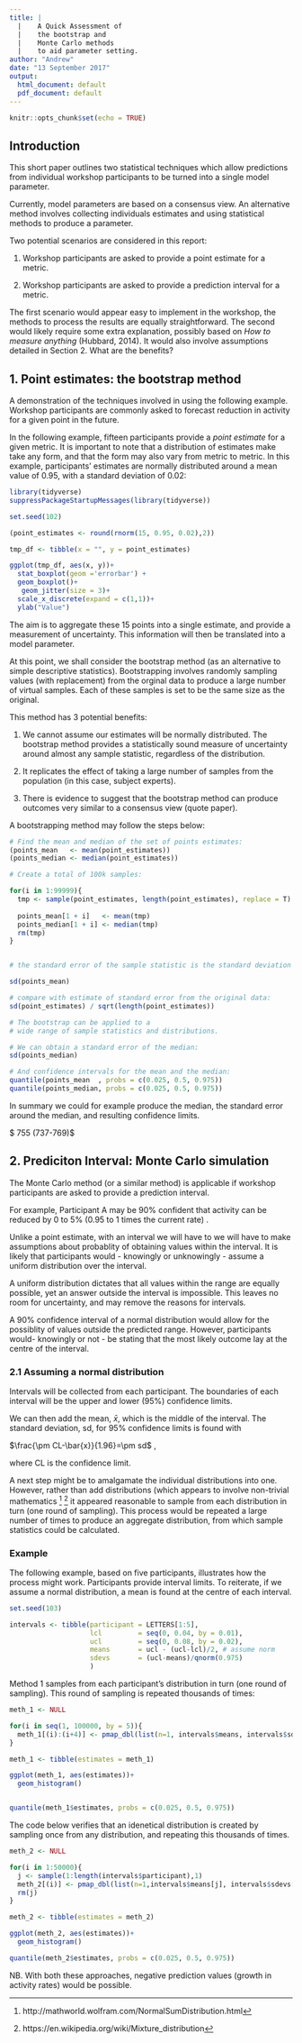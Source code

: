 ```yaml
---
title: |
  |    A Quick Assessment of
  |    the bootstrap and
  |    Monte Carlo methods
  |    to aid parameter setting.
author: "Andrew"
date: "13 September 2017"
output:
  html_document: default
  pdf_document: default
---
```


```r
knitr::opts_chunk$set(echo = TRUE)
```

## Introduction

This short paper outlines two statistical techniques which allow predictions from individual workshop participants to be turned into a single model parameter. 

Currently, model parameters are based on a consensus view. An alternative method involves collecting individuals estimates and using statistical methods to produce a parameter.

Two potential scenarios are considered in this report:

1. Workshop participants are asked to provide a point estimate for a metric. 

1. Workshop participants are asked to provide a prediction interval for a metric.

The first scenario would appear easy to implement in the workshop, the  methods to process the results are equally straightforward. The second would likely require some extra explanation, possibly based on _How to measure anything_ (Hubbard, 2014). It would also involve assumptions detailed in Section 2. What are the benefits?

## 1. Point estimates: the bootstrap method

A demonstration of the techniques involved in using the following example. 
Workshop participants are commonly asked to forecast reduction in activity for a given point in the future.

In the following example, fifteen participants provide a *point estimate* for a given metric. It is important to note that a distribution of estimates make take any form, and that the form may also vary from metric to metric. In this example, participants' estimates are normally distributed around a mean value of 0.95, with a standard deviation of 0.02:


```r
library(tidyverse)
suppressPackageStartupMessages(library(tidyverse))
```

```r

set.seed(102)

(point_estimates <- round(rnorm(15, 0.95, 0.02),2))

```

```r
tmp_df <- tibble(x = "", y = point_estimates)

ggplot(tmp_df, aes(x, y))+
  stat_boxplot(geom ='errorbar') + 
  geom_boxplot()+
   geom_jitter(size = 3)+
  scale_x_discrete(expand = c(1,1))+
  ylab("Value")
```

The aim is to aggregate these 15 points into a single estimate, and provide a measurement of uncertainty. This information will then be translated into a model parameter.


At this point, we shall consider the bootstrap method (as an alternative to simple descriptive statistics). Bootstrapping involves randomly sampling values (with replacement) from the orginal data to produce a large number of virtual samples. Each of these samples is set to be the same size as the original. 

This method has 3 potential benefits:

1. We cannot assume our estimates will be normally distributed. The bootstrap method provides a statistically sound measure of uncertainty around almost any sample statistic, regardless of the distribution.

1. It replicates the effect of taking a large number of samples from the population (in this case, subject experts).

1. There is evidence to suggest that the bootstrap method can produce outcomes very similar to a consensus view (quote paper). 


A bootstrapping method may follow the steps below:


```r
# Find the mean and median of the set of points estimates:
(points_mean   <- mean(point_estimates))
(points_median <- median(point_estimates))
```


```r
# Create a total of 100k samples:

for(i in 1:99999){
  tmp <- sample(point_estimates, length(point_estimates), replace = T)
  
  points_mean[1 + i]   <- mean(tmp)
  points_median[1 + i] <- median(tmp)
  rm(tmp)
}


# the standard error of the sample statistic is the standard deviation of the bootstrapped data:

sd(points_mean)

# compare with estimate of standard error from the original data:
sd(point_estimates) / sqrt(length(point_estimates))

# The bootstrap can be applied to a 
# wide range of sample statistics and distributions.

# We can obtain a standard error of the median:
sd(points_median)

# And confidence intervals for the mean and the median:
quantile(points_mean  , probs = c(0.025, 0.5, 0.975))
quantile(points_median, probs = c(0.025, 0.5, 0.975))


```
In summary we could for example produce the median, the standard error around the median, and resulting confidence limits.

$ 755 \pm 8 (737-769)$ 

## 2. Prediciton Interval: Monte Carlo simulation

The Monte Carlo method (or a similar method) is applicable if workshop participants are asked to provide a prediction interval.

For example, Participant A may be 90% confident that activity can be  reduced by 0 to 5% (0.95 to 1 times the current rate) .

Unlike a point estimate, with an interval we will have to we will have to make assumptions about probablity of obtaining values within the interval. It is likely that participants would - knowingly or unknowingly - assume a uniform distribution over the interval. 

A uniform distribution dictates that all values within the range are equally possible, yet an answer outside the interval is impossible. This leaves no room for uncertainty, and may remove the reasons for intervals.

A 90% confidence interval of a normal distribution would allow for the possiblity of values outside the predicted range. However, participants would- knowingly or not - be stating that the most likely outcome lay at the centre of the interval.


### 2.1 Assuming a normal distribution

Intervals will be collected from each participant. The boundaries of each interval will be the upper and lower (95%) confidence limits.

We can then add the mean, $\bar{x}$, which is the middle of the interval. The standard deviation, sd, for 95% confidence limits is found with

$\frac{\pm CL-\bar{x}}{1.96}=\pm sd$ ,

where CL is the confidence limit.

A next step might be to amalgamate the individual distributions into one. However, rather than add distributions (which appears to involve non-trivial mathematics [^Wolfram] [^Wiki] it appeared reasonable to sample from each distribution in turn (one round of sampling). This process would be repeated a large number of times to produce an aggregate distribution, from which sample statistics could be calculated.


[^Wolfram]: http://mathworld.wolfram.com/NormalSumDistribution.html

[^Wiki]: https://en.wikipedia.org/wiki/Mixture_distribution

### Example

The following example, based on five participants, illustrates how the process might work. Participants provide interval limits. To reiterate, if we assume a normal distribution, a mean is found at the centre of each interval.

```r
set.seed(103)

intervals <- tibble(participant = LETTERS[1:5],
                    lcl         = seq(0, 0.04, by = 0.01),
                    ucl         = seq(0, 0.08, by = 0.02),
                    means       = ucl - (ucl-lcl)/2, # assume norm
                    sdevs       = (ucl-means)/qnorm(0.975)
                    ) 

```

Method 1 samples from each participant's distribution in turn (one round of sampling). This round of sampling is repeated thousands of times:

```r

meth_1 <- NULL

for(i in seq(1, 100000, by = 5)){
  meth_1[(i):(i+4)] <- pmap_dbl(list(n=1, intervals$means, intervals$sdevs), rnorm)
}

meth_1 <- tibble(estimates = meth_1)

ggplot(meth_1, aes(estimates))+
  geom_histogram()


quantile(meth_1$estimates, probs = c(0.025, 0.5, 0.975))

```

The code below verifies that an idenetical distribution is created by sampling once from any distribution, and repeating this thousands of times.

```r

meth_2 <- NULL

for(i in 1:50000){
  j <- sample(1:length(intervals$participant),1)
  meth_2[(i)] <- pmap_dbl(list(n=1,intervals$means[j], intervals$sdevs[j]), rnorm)
  rm(j)
}

meth_2 <- tibble(estimates = meth_2)

ggplot(meth_2, aes(estimates))+
  geom_histogram()

quantile(meth_2$estimates, probs = c(0.025, 0.5, 0.975))

```


NB. With both these approaches, negative prediction values (growth in activity rates) would be possible.




